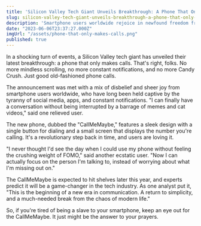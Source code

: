 ```yaml
---
title: 'Silicon Valley Tech Giant Unveils Breakthrough: A Phone That Only Makes Calls'
slug: silicon-valley-tech-giant-unveils-breakthrough-a-phone-that-only-makes-calls
description: 'Smartphone users worldwide rejoice in newfound freedom from the tyranny of social media, apps, and constant notifications.'
date: "2023-06-06T23:37:27.000Z"
imgUrl: "/assets/phone-that-only-makes-calls.png"
published: true
---
```


In a shocking turn of events, a Silicon Valley tech giant has unveiled their latest breakthrough: a phone that only makes calls. That's right, folks. No more mindless scrolling, no more constant notifications, and no more Candy Crush. Just good old-fashioned phone calls.

The announcement was met with a mix of disbelief and sheer joy from smartphone users worldwide, who have long been held captive by the tyranny of social media, apps, and constant notifications. "I can finally have a conversation without being interrupted by a barrage of memes and cat videos," said one relieved user.

The new phone, dubbed the "CallMeMaybe," features a sleek design with a single button for dialing and a small screen that displays the number you're calling. It's a revolutionary step back in time, and users are loving it.

"I never thought I'd see the day when I could use my phone without feeling the crushing weight of FOMO," said another ecstatic user. "Now I can actually focus on the person I'm talking to, instead of worrying about what I'm missing out on."

The CallMeMaybe is expected to hit shelves later this year, and experts predict it will be a game-changer in the tech industry. As one analyst put it, "This is the beginning of a new era in communication. A return to simplicity, and a much-needed break from the chaos of modern life."

So, if you're tired of being a slave to your smartphone, keep an eye out for the CallMeMaybe. It just might be the answer to your prayers.
